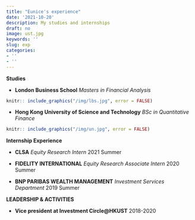 ```yaml
---
title: "Eunice's experience"
date: '2021-10-20'
description: My studies and internships
draft: no
image: ust.jpg
keywords: ''
slug: exp
categories:
- ''
- ''
---
```

**Studies**

-   **London Business School**
*Masters in Financial Analysis*

```r
knitr:: include_graphics("/img/lbs.jpg", error = FALSE)
```

-   **Hong Kong University of Science and Technology**
*BSc in Quantitative Finance*

```r
knitr:: include_graphics("/img/un.jpg", error = FALSE)
```

**Internship Experience**

-   **CLSA**
*Equity Research Intern*
2021 Summer

-   **FIDELITY INTERNATIONAL** 
*Equity Research Associate Intern*
2020 Summer

-   **BNP PARIBAS WEALTH MANAGEMENT**
*Investment Services Department*
2019 Summer

**LEADERSHIP & ACTIVITIES**

-   **Vice president at Investment Circle@HKUST**
2018-2020



